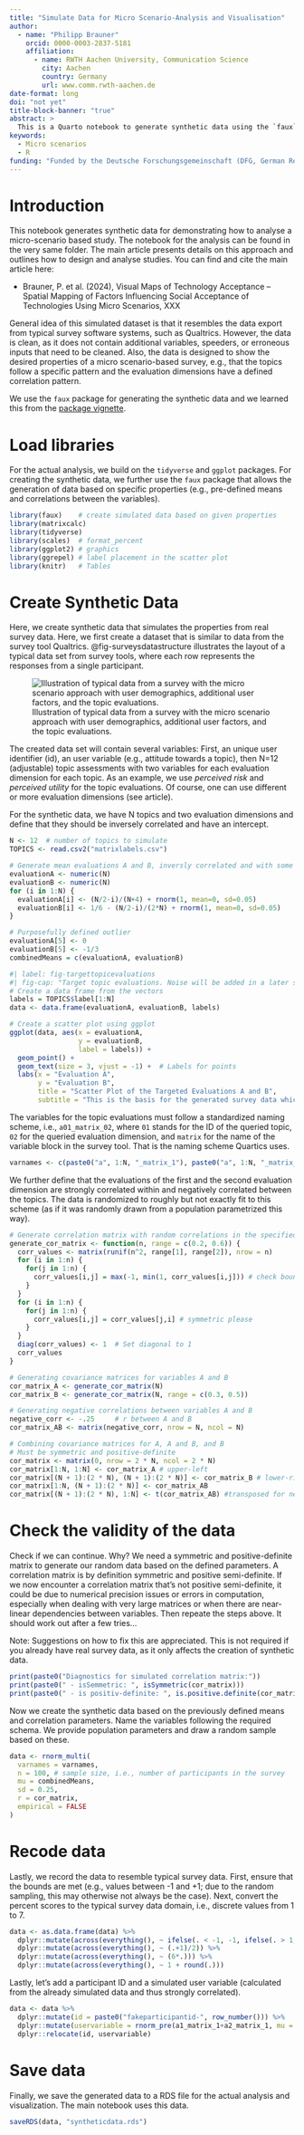 ```yaml
---
title: "Simulate Data for Micro Scenario-Analysis and Visualisation"
author:
  - name: "Philipp Brauner"
    orcid: 0000-0003-2837-5181
    affiliation: 
      - name: RWTH Aachen University, Communication Science
        city: Aachen
        country: Germany
        url: www.comm.rwth-aachen.de
date-format: long
doi: "not yet"
title-block-banner: "true"
abstract: > 
  This is a Quarto notebook to generate synthetic data using the `faux` package to illustrate the analysis and visualisation of micro-scenarios. The generated dataset is similar to datasets exported from Qualtrics and its Loop & Merge function. The data has some pre-defined characteristics, such as well-defined means and correlations within and between the evaluation dimensions.
keywords:
  - Micro scenarios
  - R
funding: "Funded by the Deutsche Forschungsgemeinschaft (DFG, German Research Foundation) under Germany’s Excellence Strategy — EXC-2023 Internet of Production — 390621612."
---
```


# Introduction

This notebook generates synthetic data for demonstrating how to analyse a micro-scenario based study.
The notebook for the analysis can be found in the very same folder.
The main article presents details on this approach and outlines how to design and analyse studies. You can find and cite the main article here:

-   Brauner, P. et al. (2024), Visual Maps of Technology Acceptance -- Spatial Mapping of Factors Influencing Social Acceptance of Technologies Using Micro Scenarios, XXX

General idea of this simulated dataset is that it resembles the data export from typical survey software systems, such as Qualtrics.
However, the data is clean, as it does not contain additional variables, speeders, or erroneous inputs that need to be cleaned.
Also, the data is designed to show the desired properties of a micro scenario-based survey, e.g., that the topics follow a specific pattern and the evaluation dimensions have a defined correlation pattern. 

We use the `faux` package for generating the synthetic data and we learned this from the [package vignette]( https://cran.r-project.org/web/packages/faux/vignettes/rnorm_multi.html).

# Load libraries

For the actual analysis, we build on the `tidyverse` and `ggplot` packages.
For creating the synthetic data, we further use the `faux` package that allows the generation of data based on specific properties (e.g., pre-defined means and correlations between the variables).

```r
library(faux)    # create simulated data based on given properties
library(matrixcalc)
library(tidyverse)
library(scales)  # format_percent
library(ggplot2) # graphics
library(ggrepel) # label placement in the scatter plot
library(knitr)   # Tables
```

# Create Synthetic Data

Here, we create synthetic data that simulates the properties from real survey data. Here, we first create a dataset that is similar to data from the survey tool Qualtrics.
@fig-surveysdatastructure illustrates the layout of a typical data set from survey tools, where each row represents the responses from a single participant.

![Illustration of typical data from a survey with the micro scenario approach with user demographics, additional user factors, and the topic evaluations.](figures/surveydata.png){fig-align="center" #fig-surveysdatastructure}

The created data set will contain several variables: First, an unique user identifier (id), an user variable (e.g., attitude towards a topic), then N=12 (adjustable) topic assessments with two variables for each evaluation dimension for each topic. As an example, we use *perceived risk* and *perceived utility* for the topic evaluations. Of course, one can use different or more evaluation dimensions (see article).

For the synthetic data, we have N topics and two evaluation dimensions and define that they should be inversely correlated and have an intercept.

```r
N <- 12  # number of topics to simulate
TOPICS <- read.csv2("matrixlabels.csv") 

# Generate mean evaluations A and B, inversly correlated and with some noise, and an intercept
evaluationA <- numeric(N)
evaluationB <- numeric(N)
for (i in 1:N) {
  evaluationA[i] <- (N/2-i)/(N+4) + rnorm(1, mean=0, sd=0.05)
  evaluationB[i] <- 1/6 - (N/2-i)/(2*N) + rnorm(1, mean=0, sd=0.05) 
}

# Purposefully defined outlier
evaluationA[5] <- 0
evaluationB[5] <- -1/3
combinedMeans = c(evaluationA, evaluationB)
```

```r
#| label: fig-targettopicevaluations
#| fig-cap: "Target topic evaluations. Noise will be added in a later step."
# Create a data frame from the vectors
labels = TOPICS$label[1:N]
data <- data.frame(evaluationA, evaluationB, labels)

# Create a scatter plot using ggplot
ggplot(data, aes(x = evaluationA,
                 y = evaluationB,
                 label = labels)) +
  geom_point() +
  geom_text(size = 3, vjust = -1) +  # Labels for points
  labs(x = "Evaluation A",
       y = "Evaluation B",
       title = "Scatter Plot of the Targeted Evaluations A and B",
       subtitle = "This is the basis for the generated survey data which contains additional noise")
```

The variables for the topic evaluations must follow a standardized naming scheme, i.e., `a01_matrix_02`, where `01` stands for the ID of the queried topic, `02` for the queried evaluation dimension, and `matrix` for the name of the variable block in the survey tool. That is the naming scheme Quartics uses.
```r
varnames <- c(paste0("a", 1:N, "_matrix_1"), paste0("a", 1:N, "_matrix_2"))
```

We further define that the evaluations of the first and the second evaluation dimension are strongly correlated within and negatively correlated between the topics. The data is randomized to roughly but not exactly fit to this scheme (as if it was randomly drawn from a population parametrized this way).

```r
# Generate correlation matrix with random correlations in the specified range
generate_cor_matrix <- function(n, range = c(0.2, 0.6)) {
  corr_values <- matrix(runif(n^2, range[1], range[2]), nrow = n)
  for (i in 1:n) {
    for(j in 1:n) {
      corr_values[i,j] = max(-1, min(1, corr_values[i,j])) # check bounds
    }
  }
  for (i in 1:n) {
    for(j in 1:n) {
      corr_values[i,j] = corr_values[j,i] # symmetric please
    }
  }
  diag(corr_values) <- 1  # Set diagonal to 1
  corr_values
}

# Generating covariance matrices for variables A and B
cor_matrix_A <- generate_cor_matrix(N)
cor_matrix_B <- generate_cor_matrix(N, range = c(0.3, 0.5))

# Generating negative correlations between variables A and B
negative_corr <- -.25     # r between A and B
cor_matrix_AB <- matrix(negative_corr, nrow = N, ncol = N)

# Combining covariance matrices for A, A and B, and B
# Must be symmetric and positive-definite
cor_matrix <- matrix(0, nrow = 2 * N, ncol = 2 * N)
cor_matrix[1:N, 1:N] <- cor_matrix_A # upper-left
cor_matrix[(N + 1):(2 * N), (N + 1):(2 * N)] <- cor_matrix_B # lower-right
cor_matrix[1:N, (N + 1):(2 * N)] <- cor_matrix_AB 
cor_matrix[(N + 1):(2 * N), 1:N] <- t(cor_matrix_AB) #transposed for neg. covariances
```

# Check the validity of the data

Check if we can continue. Why? We need a symmetric and positive-definite matrix to generate our random data based on the defined parameters. A correlation matrix is by definition symmetric and positive semi-definite. If we now encounter a correlation matrix that's not positive semi-definite, it could be due to numerical precision issues or errors in computation, especially when dealing with very large matrices or when there are near-linear dependencies between variables. Then repeate the steps above. It should work out after a few tries...

Note: Suggestions on how to fix this are appreciated. This is not required if you already have real survey data, as it only affects the creation of synthetic data.

```r
print(paste0("Diagnostics for simulated correlation matrix:"))
print(paste0(" - isSemmetric: ", isSymmetric(cor_matrix)))
print(paste0(" - is positiv-definite: ", is.positive.definite(cor_matrix)))
```

Now we create the synthetic data based on the previously defined means and correlation parameters. Name the variables following the required schema. We provide population parameters and draw a random sample based on these.

```r
data <- rnorm_multi(
  varnames = varnames,
  n = 100, # sample size, i.e., number of participants in the survey
  mu = combinedMeans,
  sd = 0.25,
  r = cor_matrix,
  empirical = FALSE
)
```

# Recode data

Lastly, we record the data to resemble typical survey data. First, ensure that the bounds are met (e.g., values between -1 and +1; due to the random sampling, this may otherwise not always be the case). Next, convert the percent scores to the typical survey data domain, i.e., discrete values from 1 to 7.

```r
data <- as.data.frame(data) %>%
  dplyr::mutate(across(everything(), ~ ifelse(. < -1, -1, ifelse(. > 1, 1, .)))) %>%
  dplyr::mutate(across(everything(), ~ (.+1)/2)) %>%
  dplyr::mutate(across(everything(), ~ (6*.))) %>%
  dplyr::mutate(across(everything(), ~ 1 + round(.)))
```

Lastly, let's add a participant ID and a simulated user variable (calculated from the already simulated data and thus strongly correlated).

```r
data <- data %>%
  dplyr::mutate(id = paste0("fakeparticipantid-", row_number())) %>%
  dplyr::mutate(uservariable = rnorm_pre(a1_matrix_1+a2_matrix_1, mu = 10, sd = 2, r = 0.5)) %>%
  dplyr::relocate(id, uservariable)
```

# Save data

Finally, we save the generated data to a RDS file for the actual analysis and visualization. The main notebook uses this data.

```r
saveRDS(data, "syntheticdata.rds")
```


